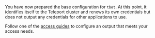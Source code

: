 You have now prepared the base configuration for `tbot`. At this point, it
identifies itself to the Teleport cluster and renews its own credentials but
does not output any credentials for other applications to use.

Follow one of the [access guides](../../machine-id/access-guides.mdx) to configure an output
that meets your access needs.